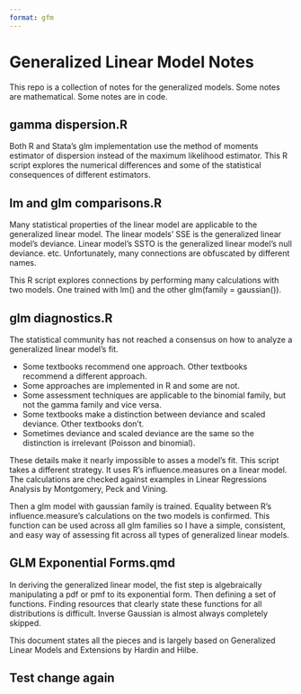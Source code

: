 ```yaml
---
format: gfm
---
```


# Generalized Linear Model Notes

This repo is a collection of notes for the generalized models. Some notes are mathematical. Some notes are in code.

## gamma dispersion.R

Both R and Stata's glm implementation use the method of moments estimator of dispersion instead of the maximum likelihood estimator. This R script explores the numerical differences and some of the statistical consequences of different estimators.

## lm and glm comparisons.R

Many statistical properties of the linear model are applicable to the generalized linear model. The linear models' SSE is the generalized linear model's deviance. Linear model's SSTO is the generalized linear model's null deviance. etc. Unfortunately, many connections are obfuscated by different names.

This R script explores connections by performing many calculations with two models. One trained with lm() and the other glm(family = gaussian()).

## glm diagnostics.R

The statistical community has not reached a consensus on how to analyze a generalized linear model's fit.

-   Some textbooks recommend one approach. Other textbooks recommend a different approach.
-   Some approaches are implemented in R and some are not.
-   Some assessment techniques are applicable to the binomial family, but not the gamma family and vice versa.
-   Some textbooks make a distinction between deviance and scaled deviance. Other textbooks don't.
-   Sometimes deviance and scaled deviance are the same so the distinction is irrelevant (Poisson and binomial).

These details make it nearly impossible to asses a model's fit. This script takes a different strategy. It uses R's influence.measures on a linear model. The calculations are checked against examples in Linear Regressions Analysis by Montgomery, Peck and Vining.

Then a glm model with gaussian family is trained. Equality between R's influence.measure's calculations on the two models is confirmed. This function can be used across all glm families so I have a simple, consistent, and easy way of assessing fit across all types of generalized linear models.

## GLM Exponential Forms.qmd

In deriving the generalized linear model, the fist step is algebraically manipulating a pdf or pmf to its exponential form. Then defining a set of functions. Finding resources that clearly state these functions for all distributions is difficult. Inverse Gaussian is almost always completely skipped.

This document states all the pieces and is largely based on Generalized Linear Models and Extensions by Hardin and Hilbe.

## Test change again
